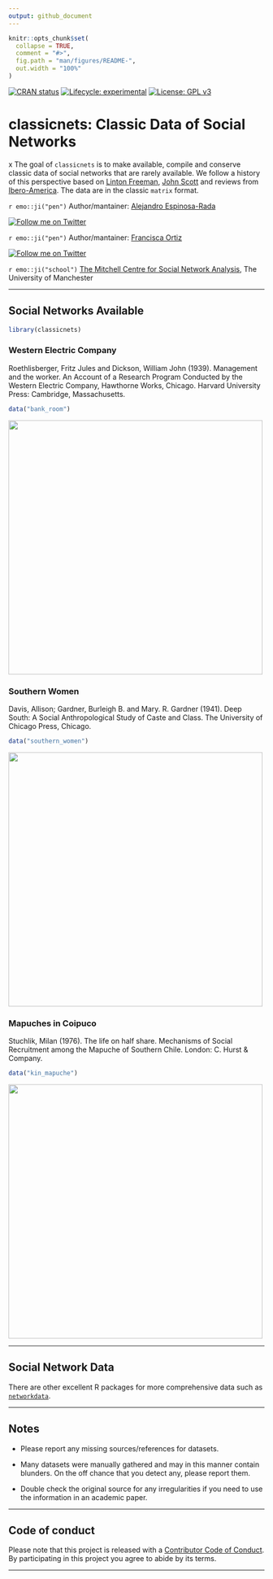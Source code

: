```yaml
---
output: github_document
---
```


<!-- README.md is generated from README.Rmd. Please edit that file -->

```r
knitr::opts_chunk$set(
  collapse = TRUE,
  comment = "#>",
  fig.path = "man/figures/README-",
  out.width = "100%"
)
```

<!-- badges: start -->
[![CRAN status](https://www.r-pkg.org/badges/version/classicnets)](https://CRAN.R-project.org/package=classicnets)
[![Lifecycle:
experimental](https://img.shields.io/badge/lifecycle-experimental-orange.svg)](https://www.tidyverse.org/lifecycle/#experimental)
[![License: GPL v3](https://img.shields.io/badge/License-GPLv3-blue.svg)](https://www.gnu.org/licenses/gpl-3.0)
<!-- badges: end -->

# classicnets: Classic Data of Social Networks
x
The goal of `classicnets` is to make available, compile and conserve classic data of social networks that are rarely available. We follow a history of this perspective based on [Linton Freeman](https://books.google.co.uk/books/about/The_Development_of_Social_Network_Analys.html?id=VcxqQgAACAAJ&redir_esc=y), [John Scott](https://link.springer.com/article/10.1007/s13278-010-0012-6) and reviews from [Ibero-America](https://chisocnet.org/social-network-in-ibero-america/). The data are in the classic `matrix` format. 

`r emo::ji("pen")` Author/mantainer: [Alejandro Espinosa-Rada](https://www.research.manchester.ac.uk/portal/en/researchers/alejandro-espinosa(4ed72800-e02b-47a8-a958-640b6a07f563).html) 

[![Follow me on Twitter](https://img.shields.io/badge/Follow me on Twitter-9cf.svg)](https://twitter.com/aespinosarada)

`r emo::ji("pen")` Author/mantainer: [Francisca Ortiz](https://www.research.manchester.ac.uk/portal/francisca.ortiz.html)

[![Follow me on Twitter](https://img.shields.io/badge/Follow me on Twitter-9cf.svg)](https://twitter.com/FranciscaOrtizR)

`r emo::ji("school")` [The Mitchell Centre for Social Network Analysis](https://www.socialsciences.manchester.ac.uk/mitchell-centre/), The University of Manchester

-----

## Social Networks Available

```r
library(classicnets)
```

### Western Electric Company

Roethlisberger, Fritz Jules and Dickson, William John (1939). Management and the worker. An Account of a Research Program Conducted by the Western Electric Company, Hawthorne Works, Chicago. Harvard University Press: Cambridge, Massachusetts.

```r
data("bank_room")
```

<img src="man/figures/bank_room.png" align="center" width="500px"/>

### Southern Women

Davis, Allison; Gardner, Burleigh B. and Mary. R. Gardner (1941). Deep South: A Social Anthropological Study of Caste and Class. The University of Chicago Press, Chicago.

```r
data("southern_women")
```

<img src="man/figures/southern_women.png" align="center" width="500px"/>

### Mapuches in Coipuco

Stuchlik, Milan (1976). The life on half share. Mechanisms of Social Recruitment among the Mapuche of Southern Chile. London: C. Hurst & Company.

```r
data("kin_mapuche")
```

<img src="man/figures/kin_mapuche.png" align="center" width="500px"/>

-----

## Social Network Data

There are other excellent R packages for more comprehensive data such as [`networkdata`](https://github.com/schochastics/networkdata).


-----

## Notes

- Please report any missing sources/references for datasets.

- Many datasets were manually gathered and may in this manner contain blunders. On the off chance that you detect any, please report them. 

- Double check the original source for any irregularities if you need to use the information in an academic paper.

-----

## Code of conduct

Please note that this project is released with a [Contributor Code of Conduct](https://anespinosa.github.io/netmem/CODE_OF_CONDUCT.html). By participating in this project you agree to abide by its terms.

-----
